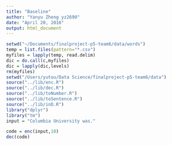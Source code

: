 ```yaml
---
title: "Baseline"
author: "Yanyu Zheng yz2690"
date: "April 20, 2016"
output: html_document
---
```


```r
setwd("~/Documents/finalproject-p5-team6/data/words")
temp = list.files(pattern="*.csv")
myfiles = lapply(temp, read.delim)
dic = do.call(c,myfiles)
dic = lapply(dic,levels)
rm(myfiles)
setwd("/Users/yutou/Data Science/finalproject-p5-team6/data")
source("../lib/enc.R")
source("../lib/dec.R")
source("../lib/toNumber.R")
source("../lib/toSentence.R")
source("../lib/inD.R")
library("dplyr")
library("tm")
input = "Columbia University was."

code = enc(input,10)
dec(code)
```

